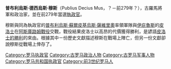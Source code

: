 '''普布利烏斯·德西烏斯·穆斯'''（Publius Decius Mus，？－前279年？），古羅馬將軍和政治家，並在前279年當選[[執政官|執政官]]。

穆斯與同為執政官的[[普布利烏斯·蘇爾皮基烏斯·薩維里奧|普布利烏斯·蘇爾皮基烏斯·薩維里奧]]率領軍隊與[[伊庇魯斯|伊庇魯斯]]的[[皮洛士|皮洛士]]在[[阿斯庫路姆戰役|阿斯庫路姆戰役]]交戰，戰役結果皮洛士以高昂的代價獲得勝利，是諺語[[皮洛士的勝利|皮洛士的勝利]]的來由。根據其中ㄧ份歷史文獻描述穆斯在戰場上陣亡，但另一份文獻卻說穆斯從戰場上倖存了。

{{start box}}
{{succession box|title=[[羅馬執政官列表_(共和國時期)|羅馬執政官]] |before=[[提貝里烏斯·科倫卡尼烏斯|提貝里烏斯·科倫卡尼烏斯]] <br />&<br /> [[普布利烏斯·瓦萊里烏斯·拉埃維努斯|普布利烏斯·瓦萊里烏斯·拉埃維努斯]]||after=[[蓋烏斯·法布里基烏斯·盧斯基努斯|蓋烏斯·法布里基烏斯·盧斯基努斯]] <br />&<br /> [[昆圖斯·埃米利烏斯·帕普斯|昆圖斯·埃米利烏斯·帕普斯]]|years=與[[普布利烏斯·蘇爾皮基烏斯·薩維里奧|普布利烏斯·蘇爾皮基烏斯·薩維里奧]]共職<br /> 前279年}}
{{end box}}

[[Category:罗马执政官|Category:罗马执政官]]
[[Category:古罗马政治人物|Category:古罗马政治人物]]
[[Category:古罗马军事人物|Category:古罗马军事人物]]
[[Category:罗马共和国执政官|Category:罗马共和国执政官]]
[[Category:前3世纪罗马人|Category:前3世纪罗马人]]